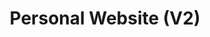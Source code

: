 ---
title: Personal Website (V2)
url: https://thenukasiva.me
caption: V2 of my personal website, Built with Next.js and Typescript. 
preview: /img/pwv2.jpg
tags: [Elixir, Phoenix, Websockets, Pub-Sub, Spotify API, Tailwind.css]
---